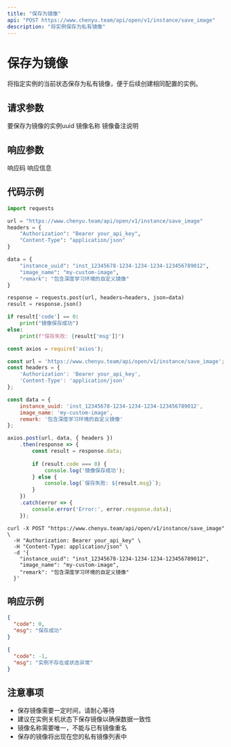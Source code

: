 ```yaml
---
title: "保存为镜像"
api: "POST https://www.chenyu.team/api/open/v1/instance/save_image"
description: "将实例保存为私有镜像"
---
```


# 保存为镜像

将指定实例的当前状态保存为私有镜像，便于后续创建相同配置的实例。

## 请求参数

<ParamField body="instance_uuid" type="string" required>
  要保存为镜像的实例uuid
</ParamField>

<ParamField body="image_name" type="string" required>
  镜像名称
</ParamField>

<ParamField body="remark" type="string">
  镜像备注说明
</ParamField>

## 响应参数

<ResponseField name="code" type="integer">
  响应码
</ResponseField>

<ResponseField name="msg" type="string">
  响应信息
</ResponseField>

## 代码示例

<CodeGroup>

```python Python
import requests

url = "https://www.chenyu.team/api/open/v1/instance/save_image"
headers = {
    "Authorization": "Bearer your_api_key",
    "Content-Type": "application/json"
}

data = {
    "instance_uuid": "inst_12345678-1234-1234-1234-123456789012",
    "image_name": "my-custom-image",
    "remark": "包含深度学习环境的自定义镜像"
}

response = requests.post(url, headers=headers, json=data)
result = response.json()

if result['code'] == 0:
    print("镜像保存成功")
else:
    print(f"保存失败: {result['msg']}")
```

```javascript JavaScript
const axios = require('axios');

const url = 'https://www.chenyu.team/api/open/v1/instance/save_image';
const headers = {
    'Authorization': 'Bearer your_api_key',
    'Content-Type': 'application/json'
};

const data = {
    instance_uuid: 'inst_12345678-1234-1234-1234-123456789012',
    image_name: 'my-custom-image',
    remark: '包含深度学习环境的自定义镜像'
};

axios.post(url, data, { headers })
    .then(response => {
        const result = response.data;
        
        if (result.code === 0) {
            console.log('镜像保存成功');
        } else {
            console.log(`保存失败: ${result.msg}`);
        }
    })
    .catch(error => {
        console.error('Error:', error.response.data);
    });
```

```curl cURL
curl -X POST "https://www.chenyu.team/api/open/v1/instance/save_image" \
  -H "Authorization: Bearer your_api_key" \
  -H "Content-Type: application/json" \
  -d '{
    "instance_uuid": "inst_12345678-1234-1234-1234-123456789012",
    "image_name": "my-custom-image",
    "remark": "包含深度学习环境的自定义镜像"
  }'
```

</CodeGroup>

## 响应示例

<CodeGroup>

```json 成功响应
{
  "code": 0,
  "msg": "保存成功"
}
```

```json 失败响应
{
  "code": -1,
  "msg": "实例不存在或状态异常"
}
```

</CodeGroup>

## 注意事项

- 保存镜像需要一定时间，请耐心等待
- 建议在实例关机状态下保存镜像以确保数据一致性
- 镜像名称需要唯一，不能与已有镜像重名
- 保存的镜像将出现在您的私有镜像列表中